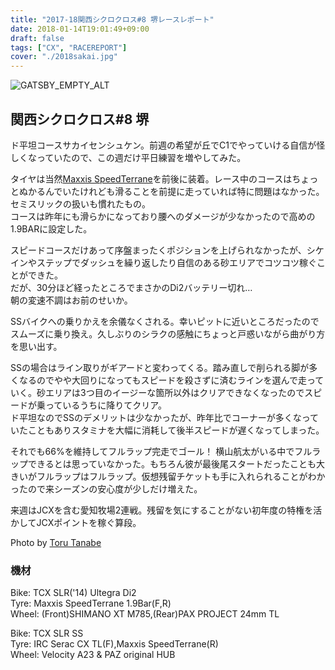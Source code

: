 ---
title: "2017-18関西シクロクロス#8 堺レースレポート"
date: 2018-01-14T19:01:49+09:00
draft: false
tags: ["CX", "RACEREPORT"]
cover: "./2018sakai.jpg"
---

![GATSBY_EMPTY_ALT](./2018sakai.jpg)

## 関西シクロクロス#8 堺

ド平坦コースサカイセンシュケン。前週の希望が丘でC1でやっていける自信が怪しくなっていたので、この週だけ平日練習を増やしてみた。

タイヤは当然[Maxxis SpeedTerrane](http://amzn.to/2Fd1SiG)を前後に装着。レース中のコースはちょっとぬかるんでいたけれども滑ることを前提に走っていれば特に問題はなかった。セミスリックの扱いも慣れたもの。\
コースは昨年にも滑らかになっており腰へのダメージが少なかったので高めの1.9BARに設定した。

スピードコースだけあって序盤まったくポジションを上げられなかったが、シケインやステップでダッシュを繰り返したり自信のある砂エリアでコツコツ稼ぐことができた。\
だが、30分ほど経ったところでまさかのDi2バッテリー切れ…\
朝の変速不調はお前のせいか。

SSバイクへの乗りかえを余儀なくされる。幸いピットに近いところだったのでスムーズに乗り換え。久しぶりのシラクの感触にちょっと戸惑いながら曲がり方を思い出す。

SSの場合はライン取りがギアードと変わってくる。踏み直しで削られる脚が多くなるのでやや大回りになってもスピードを殺さずに済むラインを選んで走っていく。砂エリアは3つ目のイージーな箇所以外はクリアできなくなったのでスピードが乗っているうちに降りてクリア。\
ド平坦なのでSSのデメリットは少なかったが、昨年比でコーナーが多くなっていたこともありスタミナを大幅に消耗して後半スピードが遅くなってしまった。

それでも66%を維持してフルラップ完走でゴール！
横山航太がいる中でフルラップできるとは思っていなかった。もちろん彼が最後尾スタートだったことも大きいがフルラップはフルラップ。仮想残留チケットも手に入れられることがわかったので来シーズンの安心度が少しだけ増えた。

来週はJCXを含む愛知牧場2連戦。残留を気にすることがない初年度の特権を活かしてJCXポイントを稼ぐ算段。

Photo by [Toru Tanabe](https://flic.kr/p/JxfDce)

### 機材

Bike: TCX SLR('14) Ultegra Di2\
Tyre: Maxxis SpeedTerrane 1.9Bar(F,R)\
Wheel: (Front)SHIMANO XT M785,(Rear)PAX PROJECT 24mm TL

Bike: TCX SLR SS\
Tyre: IRC Serac CX TL(F),Maxxis SpeedTerrane(R)\
Wheel: Velocity A23 & PAZ original HUB
